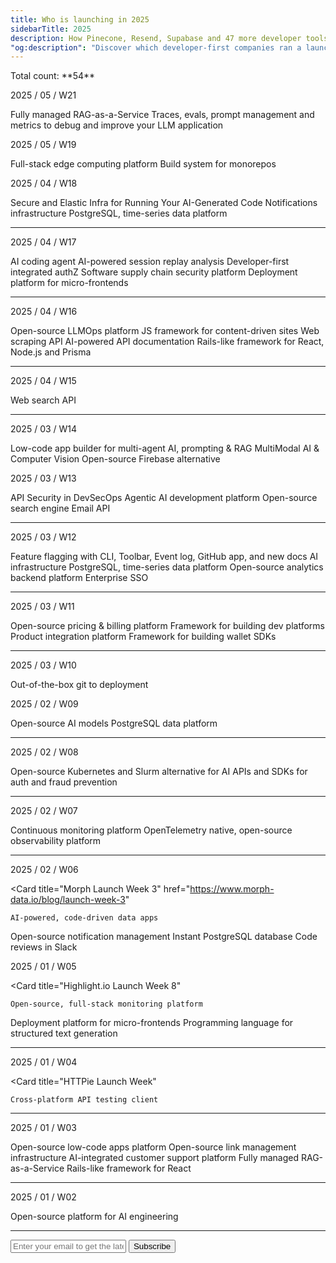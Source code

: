 ```yaml
---
title: Who is launching in 2025
sidebarTitle: 2025
description: How Pinecone, Resend, Supabase and 47 more developer tools launched
"og:description": "Discover which developer-first companies ran a launch week in 2025"
---
```


<Info>
  Total count: **54**
</Info>

<Update label="05" description="Count: 3">

2025 / 05 / W21 

<Card title="Ragie Launch Week 2">
  Fully managed RAG-as-a-Service
</Card>
<Card title="Langfuse Launch Week" href="https://langfuse.com/launch">
  Traces, evals, prompt management and metrics to debug and improve your LLM application
</Card>

2025 / 05 / W19 

  <Card title="Azion Launch Week" href="https://www.azion.com/en/launch-week/">
    Full-stack edge computing platform
  </Card>
  <Card title="Nx 21 Launch Week" href="https://nx.dev/blog/nx-21-release">
    Build system for monorepos
  </Card>

</Update>

<Update label="04" description="Count: 17">

2025 / 04 / W18

  <Card title="Daytona Create Launch Week 5" href="https://create.daytona.io/">
    Secure and Elastic Infra for Running Your AI-Generated Code
  </Card>
  <Card title="Knock Launch Week" href="https://launchweek.knock.app/">
    Notifications infrastructure
  </Card>
  <Card title="Timescale 2025-04 Launch Week" href="https://www.timescale.com/launch/2025#april">
    PostgreSQL, time-series data platform
  </Card>

---

2025 / 04 / W17

  <Card title="Codebuff Launch Week">
    AI coding agent
  </Card>
  <Card title="Decipher AI Launch Week">
    AI-powered session replay analysis
  </Card>
  <Card title="Permit.io CLI Launch Week" href="https://launch.permit.sh/">
    Developer-first integrated authZ
  </Card>
  <Card title="Socket Launch Week">
    Software supply chain security platform
  </Card>
   <Card
    title="Zephyr Cloud Launch Week 3"
  >
    Deployment platform for micro-frontends
  </Card>

---

2025 / 04 / W16

  <Card title="Agenta Launch Week" href="https://agenta.ai/launch-week-1">
    Open-source LLMOps platform
  </Card>
  <Card title="Astro 5.7 Launch Week">
    JS framework for content-driven sites
  </Card>
  <Card
    title="Firecrawl Launch Week III"
    href="https://www.firecrawl.dev/launch-week"
  >
    Web scraping API 
  </Card>
  <Card title="Theneo Launch Week 2">
    AI-powered API documentation
  </Card>
  <Card title="Wasp Launch Week 9" href="https://wasp.sh/blog/2025/04/09/wasp-launch-week-9">
    Rails-like framework for React, Node.js and Prisma
  </Card>

---

2025 / 04 / W15

  <Card title="Exa Launch Week">
    Web search API
  </Card>

---

2025 / 03 / W14

  <Card title="Langflow Launch Week" href="https://blog.langflow.org/announcing-langflow-launch-week/">
    Low-code app builder for multi-agent AI, prompting & RAG
  </Card>
  <Card title="Ocular Launch Week II" href="https://www.useocular.com/launch-weeks/2">
    MultiModal AI & Computer Vision
  </Card>
  <Card title="Supabase Launch Week 14" href="https://supabase.com/launch-week">
    Open-source Firebase alternative
  </Card>

</Update>

<Update label="03" description="Count: 14">

2025 / 03 / W13

  <Card title="Akto Launch Week" href="https://www.akto.io/events/march-2025-product-launch-week">
    API Security in DevSecOps
  </Card>
  <Card title="Lamatic Launch Week" href="https://labs.lamatic.ai/p/launch-week-2">
    Agentic AI development platform
  </Card>
  <Card title="Meilisearch Launch Week 2" href="https://meilisearch.com/launch-week">
    Open-source search engine
  </Card>
  <Card title="Resend Launch Week 4" href="https://resend.com/forward">
    Email API
  </Card>

---

2025 / 03 / W12

  <Card title="Bucket DX Launch Week" href="https://bucket.co/launch-week">
    Feature flagging with CLI, Toolbar, Event log, GitHub app, and new docs
  </Card>
  <Card title="Pinecone Launch Week 2" href="https://www.pinecone.io/launch-week/">
    AI infrastructure
  </Card>
  <Card title="Timescale 2025-03 Launch Week" href="https://www.timescale.com/launch/2025#march">
    PostgreSQL, time-series data platform
  </Card>
  <Card title="Tinybird Forward Launch Week" href="https://www.tinybird.co/forward-launch">
    Open-source analytics backend platform
  </Card>
  <Card title="WorkOS Launch Week 3" href="https://workos.com/launch-week">
    Enterprise SSO
  </Card>

---

2025 / 03 / W11

  <Card title="Autumn Launch Week" href="https://useautumn.com/launch/0">
    Open-source pricing & billing platform
  </Card>
  <Card title="Cyclops Launch Week 02" href="https://cyclops-ui.com/blog/2025/03/04/launch-week-2">
    Framework for building dev platforms
  </Card>
  <Card title="Nango Launch Week" href="https://www.nango.dev/launch-week">
    Product integration platform
  </Card>
  <Card
    title="Openfort Launch Week 2"
    href="https://www.openfort.xyz/launch-week"
  >
    Framework for building wallet SDKs 
  </Card>

---

2025 / 03 / W10

  <Card title="Railway Launch Week 02" href="https://railway.com/launch-week-02">
    Out-of-the-box git to deployment
  </Card>

</Update>

<Update label="02" description="Count: 10">

2025 / 02 / W09

<Card title="DeepSeek Open-Source Week">
  Open-source AI models
</Card>
<Card title="Gel (EdgeDB) Launch Week">
  PostgreSQL data platform
</Card>

---

2025 / 02 / W08

<Card title="dstack Launch Week" href="https://x.com/dstackai/status/1890066599841001867">
  Open-source Kubernetes and Slurm alternative for AI
</Card>
<Card title="Stytch Launch Week" href="https://stytch.com/launch-week">
  APIs and SDKs for auth and fraud prevention
</Card>

---

2025 / 02 / W07

<Card title="ProjectDiscovery Launch Week" href="https://projectdiscovery.io/launch">
  Continuous monitoring platform
</Card>
<Card title="SigNoz Launch Week 3.0" href="https://signoz.io/launch-week/">
  OpenTelemetry native, open-source observability platform
</Card>

---

2025 / 02 / W06

 <Card
    title="Morph Launch Week 3"
    href="https://www.morph-data.io/blog/launch-week-3"
  >
    AI-powered, code-driven data apps
  </Card>
  <Card title="Novu Launch Week">
    Open-source notification management
  </Card>
  <Card title="Prisma Postgres Launch Week">
    Instant PostgreSQL database
  </Card>
  <Card title="Pullpo.io Launch Week" href="https://pullpo.to/launch-week">
    Code reviews in Slack
  </Card>

</Update>

<Update label="01" description="Count: 10">

2025 / 01 / W05

 <Card
    title="Highlight.io Launch Week 8"
  >
    Open-source, full-stack monitoring platform
  </Card>
 <Card
    title="Zephyr Cloud Launch Week 2"
    href="https://zephyr-cloud.io/blog/mobilefirst"
  >
    Deployment platform for micro-frontends
  </Card>
 <Card
    title="BAML Launch Week"
    href="https://www.boundaryml.com/launchweek"
  >
    Programming language for structured text generation
  </Card>

---

2025 / 01 / W04

<Card
    title="HTTPie Launch Week"
  >
    Cross-platform API testing client
  </Card>

---

2025 / 01 / W03

<Card title="Appsmith Advance Winter 2025 Launch Week" href="https://www.appsmith.com/blog/appsmith-launch-week-1">
  Open-source low-code apps platform
</Card>
<Card title="Dub Launch Week" href="https://dub.link/blog/launch-week-recap">
  Open-source link management infrastructure
</Card>
<Card title="Pylon AI Launch Week">
  AI-integrated customer support platform
</Card>
<Card title="Ragie Launch Week 1" href="https://www.ragie.ai/launch-week-1">
  Fully managed RAG-as-a-Service
</Card>
<Card title="Wasp Launch Week 8" href="https://wasp-lang.dev/blog/2025/01/09/wasp-launch-week-8">
  Rails-like framework for React
</Card>

---

2025 / 01 / W02

<Card title="OpenLIT Launch Week" href="https://x.com/openlit_io/status/1875539932808409116">
  Open-source platform for AI engineering
</Card>

</Update>


---

<form
  action="https://buttondown.com/api/emails/embed-subscribe/launchweek.dev"
  method="post"
  target="popupwindow"
  onsubmit="window.open('https://buttondown.com/launchweek.dev', 'popupwindow')"
  class="embeddable-buttondown-form"
>
  <input
    type="email"
    name="email"
    placeholder="Enter your email to get the latest updates"
    id="bd-email"
  />
  <input type="submit" value="Subscribe" />
</form>
